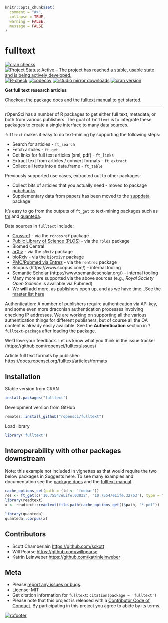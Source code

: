 ```r
knitr::opts_chunk$set(
  comment = "#>",
  collapse = TRUE,
  warning = FALSE,
  message = FALSE
)
```

fulltext
========

[![cran checks](https://cranchecks.info/badges/worst/fulltext)](https://cranchecks.info/pkgs/fulltext)
[![Project Status: Active – The project has reached a stable, usable state and is being actively developed.](https://www.repostatus.org/badges/latest/active.svg)](https://www.repostatus.org/#active)
[![R-check](https://github.com/ropensci/fulltext/workflows/R-check/badge.svg)](https://github.com/ropensci/fulltext/actions/)
[![codecov](https://codecov.io/gh/ropensci/fulltext/branch/master/graph/badge.svg)](https://codecov.io/gh/ropensci/fulltext)
[![rstudio mirror downloads](https://cranlogs.r-pkg.org/badges/fulltext)](https://github.com/metacran/cranlogs.app)
[![cran version](https://www.r-pkg.org/badges/version/fulltext)](https://cran.r-project.org/package=fulltext)

__Get full text research articles__

Checkout the [package docs][docs] and the [fulltext manual][ftbook] to get started.

-----

rOpenSci has a number of R packages to get either full text, metadata, or both from various publishers. The goal of `fulltext` is to integrate these packages to create a single interface to many data sources.

`fulltext` makes it easy to do text-mining by supporting the following steps:

* Search for articles - `ft_search`
* Fetch articles - `ft_get`
* Get links for full text articles (xml, pdf) - `ft_links`
* Extract text from articles / convert formats - `ft_extract`
* Collect all texts into a data.frame - `ft_table`

Previously supported use cases, extracted out to other packages:

* Collect bits of articles that you actually need - moved to package [pubchunks][]
* Supplementary data from papers has been moved to the [suppdata][] package


It's easy to go from the outputs of `ft_get` to text-mining packages such as 
[tm](https://cran.r-project.org/package=tm) and 
[quanteda](https://cran.r-project.org/package=quanteda).

Data sources in `fulltext` include:

* [Crossref](https://www.crossref.org/) - via the `rcrossref` package
* [Public Library of Science (PLOS)](https://www.plos.org/) - via the `rplos` package
* Biomed Central
* [arXiv](https://arxiv.org) - via the `aRxiv` package
* [bioRxiv](https://biorxiv.org/) - via the `biorxivr` package
* [PMC/Pubmed via Entrez](https://www.ncbi.nlm.nih.gov/) - via the `rentrez` package
* Scopus (https://www.scopus.com/) - internal tooling
* Semantic Scholar (https://www.semanticscholar.org/) - internal tooling
* Many more are supported via the above sources (e.g., _Royal Society Open Science_ is
available via Pubmed)
* We __will__ add more, as publishers open up, and as we have time...See the [master list here](https://github.com/ropensci/fulltext/issues/4#issuecomment-52376743)

Authentication: A number of publishers require authentication via API key, and some even more
draconian authentication processes involving checking IP addresses. We are working on supporting
all the various authentication things for different publishers, but of course all the OA content
is already easily available. See the **Authentication** section in `?fulltext-package` after 
loading the package.

We'd love your feedback. Let us know what you think in the issue tracker (https://github.com/ropensci/fulltext/issues)

Article full text formats by publisher: https://docs.ropensci.org/fulltext/articles/formats


## Installation

Stable version from CRAN

```r
install.packages("fulltext")
```

Development version from GitHub

```r
remotes::install_github("ropensci/fulltext")
```

Load library

```r
library('fulltext')
```

## Interoperability with other packages downstream

Note: this example not included in vignettes as that would require the two below packages in Suggests here. To see many examples and documentation see the [package docs][docs] and the [fulltext manual][ftbook].

```r
cache_options_set(path = (td <- 'foobar'))
res <- ft_get(c('10.7554/eLife.03032', '10.7554/eLife.32763'), type = "pdf")
library(readtext)
x <- readtext::readtext(file.path(cache_options_get()$path, "*.pdf"))
```

```r
library(quanteda)
quanteda::corpus(x)
```

## Contributors

* Scott Chamberlain <https://github.com/sckott>
* Will Pearse <https://github.com/willpearse>
* Katrin Leinweber <https://github.com/katrinleinweber>

## Meta

* Please [report any issues or bugs](https://github.com/ropensci/fulltext/issues).
* License: MIT
* Get citation information for `fulltext`: `citation(package = 'fulltext')`
* Please note that this project is released with a [Contributor Code of Conduct][coc].
By participating in this project you agree to abide by its terms.

[![rofooter](https://ropensci.org/public_images/github_footer.png)](https://ropensci.org)

[suppdata]: https://github.com/ropensci/suppdata
[pubchunks]: https://github.com/ropensci/pubchunks
[coc]: https://github.com/ropensci/fulltext/blob/master/CODE_OF_CONDUCT.md
[docs]: https://docs.ropensci.org/fulltext/
[ftbook]: https://books.ropensci.org/fulltext/
